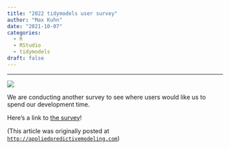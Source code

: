 ```yaml
---
title: "2022 tidymodels user survey"
author: "Max Kuhn"
date: "2021-10-07"
categories:
  - R
  - RStudio
  - tidymodels
draft: false
--- 
```


<hr>

![](Screen+Shot+2021-10-07+at+1.25.38+PM.png){fig-align="center"}

We are conducting another survey to see where users would like us to spend our development time. 

Here's a link to [the survey](https://conjoint.qualtrics.com/jfe/form/SV_3gtKaK8G1Z1JC50?Q_CHL=social&Q_SocialSource=tidyverseblog)! 

(This article was originally posted at [`http://appliedpredictivemodeling.com`](http://appliedpredictivemodeling.com/blog/2021/10/7/2022-tidymodels-user-survey))